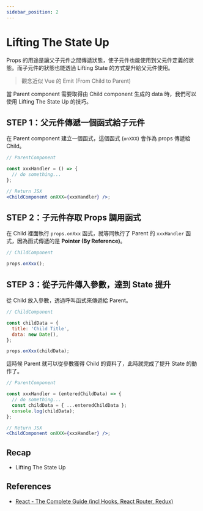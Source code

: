 ```yaml
---
sidebar_position: 2
---
```


# Lifting The State Up

Props 的用途是讓父子元件之間傳遞狀態，使子元件也能使用到父元件定義的狀態。而子元件的狀態也能透過 Lifting State 的方式提升給父元件使用。

> 觀念近似 Vue 的 Emit (From Child to Parent)

當 Parent component 需要取得由 Child component 生成的 data 時，我們可以使用 Lifting The State Up 的技巧。

## STEP 1：父元件傳遞一個函式給子元件

在 Parent component 建立一個函式，這個函式 (`onXXX`) 會作為 props 傳遞給 Child。

```jsx
// ParentComponent

const xxxHandler = () => {
  // do something...
};

// Return JSX
<ChildComponent onXXX={xxxHandler} />;
```

## STEP 2：子元件存取 Props 調用函式

在 Child 裡面執行 `props.onXxx` 函式，就等同執行了 Parent 的 `xxxHandler` 函式，因為函式傳遞的是 **Pointer (By Reference)**。

```jsx
// ChildComponent

props.onXxx();
```

## STEP 3：從子元件傳入參數，達到 State 提升

從 Child 放入參數，透過呼叫函式來傳遞給 Parent。

```jsx
// ChildComponent

const childData = {
  title: 'Child Title',
  data: new Date(),
};

props.onXxx(childData);
```

這時候 Parent 就可以從參數獲得 Child 的資料了，此時就完成了提升 State 的動作了。

```jsx
// ParentComponent

const xxxHandler = (enteredChildData) => {
  // do something...
  const childData = { ...enteredChildData };
  console.log(childData);
};

// Return JSX
<ChildComponent onXXX={xxxHandler} />;
```

## Recap

- Lifting The State Up

## References

- [React - The Complete Guide (incl Hooks, React Router, Redux)](https://www.udemy.com/course/react-the-complete-guide-incl-redux/)
